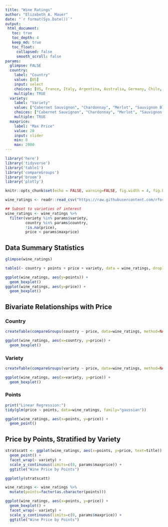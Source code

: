 ```yaml
---
title: "Wine Ratings"
author: "Elizabeth A. Mauer"
date: "`r format(Sys.Date())`"
output:
 html_document:
   toc: true
   toc_depth: 4
   keep_md: true
   toc_float:
     collapsed: false
     smooth_scroll: false
params:
  glimpse: FALSE
  country:
    label: "Country"
    value: [US]
    input: select
    choices: [US, France, Italy, Argentina, Australia, Germany, Chile, South Africa]
    multiple: TRUE
  variety: 
    label: "Variety"
    value: ["Cabernet Sauvignon", "Chardonnay", "Merlot", "Sauvignon Blanc"]
    choices: ["Cabernet Sauvignon", "Chardonnay", "Merlot", "Sauvignon Blanc", "Malbec", "Pinot Noir"]
    multiple: TRUE
  maxprice:
    label: "Max Price"
    value: 20
    input: slider
    min: 0
    max: 2000
---
```



```r
library('here')
library('tidyverse')
library('table1')
library('compareGroups')
library('broom')
library('plotly')

knitr::opts_chunk$set(echo = FALSE, warning=FALSE, fig.width = 4, fig.height = 4, fig.path=here('Output'))

wine_ratings <- readr::read_csv("https://raw.githubusercontent.com/rfordatascience/tidytuesday/master/data/2019/2019-05-28/winemag-data-130k-v2.csv")

## Subset to varieties of interest
wine_ratings <- wine_ratings %>% 
  filter(variety %in% params$variety,
         country %in% params$country,
         !is.na(price),
         price < params$maxprice)
```

## Data Summary Statistics 

```r
glimpse(wine_ratings)
```


```r
table1(~ country + points + price + variety, data = wine_ratings, droplevels = F, overall = "Overall")

ggplot(wine_ratings, aes(y=points)) +
  geom_boxplot()
ggplot(wine_ratings, aes(y=price)) +
  geom_boxplot()
```

## Bivariate Relationships with Price {.tabset .tabset-fade .tabset-pills}

### Country

```r
createTable(compareGroups(country ~ price, data=wine_ratings, method=NA), show.n=TRUE)

ggplot(wine_ratings, aes(x=country, y=price)) +
  geom_boxplot()
```

### Variety

```r
createTable(compareGroups(variety ~ price, data=wine_ratings, method=NA), show.n=TRUE)

ggplot(wine_ratings, aes(x=variety, y=price)) +
  geom_boxplot()
```


### Points

```r
print("Linear Regression:")
tidy(glm(price ~ points, data=wine_ratings, family="gaussian"))

ggplot(wine_ratings, aes(x=points, y=price)) + 
  geom_point()
```


## Price by Points, Stratified by Variety


```r
stratscatt <- ggplot(wine_ratings, aes(x=points, y=price, text=title)) +
  geom_point() +
  facet_wrap(~ variety) +
  scale_y_continuous(limits=c(0, params$maxprice)) +
  ggtitle("Wine Price by Points")

ggplotly(stratscatt)

wine_ratings <- wine_ratings %>% 
  mutate(points=factor(as.character(points)))

ggplot(wine_ratings, aes(x=points, y=price)) +
  geom_boxplot() +
  facet_wrap(~ variety) +
  scale_y_continuous(limits=c(0, params$maxprice)) +
  ggtitle("Wine Price by Points")
```



